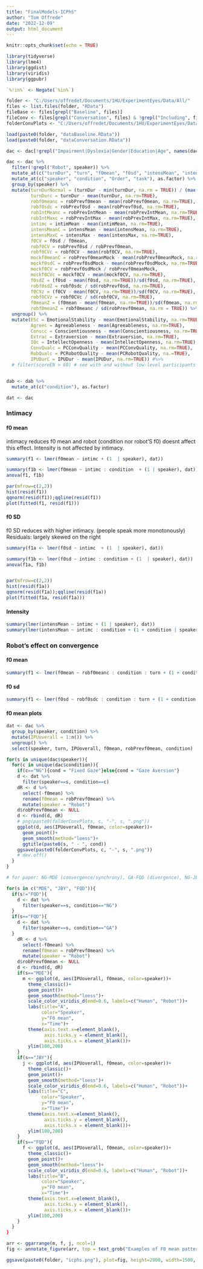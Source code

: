 ```yaml
---
title: "FinalModels-ICPhS"
author: "Tom Offrede"
date: "2022-12-09"
output: html_document
---
```


```r
knitr::opts_chunk$set(echo = TRUE)
```

```r
library(tidyverse)
library(lme4)
library(ggdist)
library(viridis)
library(ggpubr)

`%!in%` <- Negate(`%in%`)

folder <- "C:/Users/offredet/Documents/1HU/ExperimentEyes/Data/All/"
files <- list.files(folder, "RData")
fileBase <- files[grepl("Baseline", files)]
fileConv <- files[grepl("Conversation", files) & !grepl("Including", files)]
folderConvPlots <- "C:/Users/offredet/Documents/1HU/ExperimentEyes/Data/ConvergencePlots/"

load(paste0(folder, "dataBaseline.RData"))
load(paste0(folder, "dataConversation.RData"))

dac <- dac[!grepl("Impairment|Dyslexia|Gender|Education|Age", names(dac))]

dac <- dac %>%
  filter(!grepl("Robot", speaker)) %>% 
  mutate_at(c("turnDur", "turn", "f0mean", "f0sd", "intensMean", "intensMax", "robPrevf0mean", "robPrevf0meanMock", "gapDur", "intimMean", "intimSD", "intimMed", "IPUDur", "robPrevf0sd", "robPrevf0sdMock", "robPrevIntMean", "robPrevIntMeanMock", "robPrevIntMax", "robPrevIntMaxMock"), as.numeric) %>%
  mutate_at(c("speaker", "condition", "Order", "task"), as.factor) %>% 
  group_by(speaker) %>%
  mutate(turnDurNormal = (turnDur - min(turnDur, na.rm = TRUE)) / (max(turnDur, na.rm = TRUE) - min(turnDur, na.rm = TRUE)),
         turnDurc = turnDur - mean(turnDur, na.rm=TRUE),
         robf0meanc = robPrevf0mean - mean(robPrevf0mean, na.rm=TRUE),
         robf0sdc = robPrevf0sd - mean(robPrevf0sd, na.rm=TRUE),
         robIntMeanc = robPrevIntMean - mean(robPrevIntMean, na.rm=TRUE),
         robIntMaxc = robPrevIntMax - mean(robPrevIntMax, na.rm=TRUE),
         intimc = intimMean - mean(intimMean, na.rm=TRUE),
         intensMeanC = intensMean - mean(intensMean, na.rm=TRUE),
         intensMaxC = intensMax - mean(intensMax, na.rm=TRUE),
         f0CV = f0sd / f0mean,
         robf0CV = robPrevf0sd / robPrevf0mean,
         robf0CVc = robf0CV - mean(robf0CV, na.rm=TRUE),
         mockf0meanC = robPrevf0meanMock - mean(robPrevf0meanMock, na.rm=TRUE),
         mockf0sdC = robPrevf0sdMock - mean(robPrevf0sdMock, na.rm=TRUE),
         mockf0CV = robPrevf0sdMock / robPrevf0meanMock,
         mockf0CVc = mockf0CV - mean(mockf0CV, na.rm=TRUE),
         f0sdZ = (f0sd - mean(f0sd, na.rm=TRUE))/sd(f0sd, na.rm=TRUE),
         robf0sdZ = robf0sdc / sd(robPrevf0sd, na.rm=TRUE),
         f0CVz = (f0CV - mean(f0CV, na.rm=TRUE))/sd(f0CV, na.rm=TRUE),
         robf0CVz = robf0CVc / sd(robf0CV, na.rm=TRUE),
         f0meanZ = (f0mean - mean(f0mean, na.rm=TRUE))/sd(f0mean, na.rm=TRUE),
         robf0meanZ = robf0meanc / sd(robPrevf0mean, na.rm = TRUE)) %>%
  ungroup() %>% 
  mutate(ESc = EmotionalStability - mean(EmotionalStability, na.rm=TRUE),
         Agreec = Agreeableness - mean(Agreeableness, na.rm=TRUE),
         Conscc = Conscientiousness - mean(Conscientiousness, na.rm=TRUE),
         Extrac = Extraversion - mean(Extraversion, na.rm=TRUE),
         IOc = IntellectOpenness - mean(IntellectOpenness, na.rm=TRUE),
         ConvQualc = PCConvQuality - mean(PCConvQuality, na.rm=TRUE),
         RobQualc = PCRobotQuality - mean(PCRobotQuality, na.=TRUE),
         IPUDurC = IPUDur - mean(IPUDur, na.rm=TRUE)) #%>% 
  # filter(scoreEN > 60) # see with and without low-level participants


dab <- dab %>%
  mutate_at(c("condition"), as.factor)

dat <- dac
```


### Intimacy

#### f0 mean

intimacy reduces f0 mean and robot (condition nor robot'S f0) doesnt affect this effect. Intensity is not affected by intimacy.

```r
summary(f1 <- lmer(f0mean ~ intimc + (1  | speaker), dat))

summary(f1b <- lmer(f0mean ~ intimc : condition  + (1 | speaker), dat))
anova(f1, f1b)

par(mfrow=c(2,2))
hist(resid(f1))
qqnorm(resid(f1));qqline(resid(f1))
plot(fitted(f1, resid(f1)))
```

#### f0 SD

f0 SD reduces with higher intimacy. (people speak more monotonously)
Residuals: largely skewed on the right

```r
summary(f1a <- lmer(f0sd ~ intimc  + (1  | speaker), dat))

summary(f1b <- lmer(f0sd ~ intimc : condition + (1  | speaker), dat))
anova(f1a, f1b)


par(mfrow=c(2,2))
hist(resid(f1a))
qqnorm(resid(f1a));qqline(resid(f1a))
plot(fitted(f1a, resid(f1a)))

```

#### Intensity

```r
summary(lmer(intensMean ~ intimc + (1 | speaker), dat))
summary(lmer(intensMean ~ intimc : condition + (1 + condition | speaker), dat))
```


### Robot's effect on convergence

#### f0 mean

```r
summary(f1 <- lmer(f0mean ~ robf0meanc : condition : turn + (1 + condition | speaker), dat))
```

#### f0 sd

```r
summary(f1 <- lmer(f0sd ~ robf0sdc : condition : turn + (1 + condition | speaker), dat))

```

#### f0 mean plots

```r
dat <- dac %>%
  group_by(speaker, condition) %>% 
  mutate(IPUoverall = 1:n()) %>% 
  ungroup() %>% 
  select(speaker, turn, IPUoverall, f0mean, robPrevf0mean, condition)

for(s in unique(dac$speaker)){
  for(c in unique(dac$condition)){
    if(c=="NG"){cond = "Fixed Gaze"}else{cond = "Gaze Aversion"}
    d <- dat %>%
      filter(speaker==s, condition==c)
    dR <- d %>%
      select(-f0mean) %>% 
      rename(f0mean = robPrevf0mean) %>% 
      mutate(speaker = "Robot")
    d$robPrevf0mean <- NULL
    d <- rbind(d, dR)
    # png(paste0(folderConvPlots, c, "-", s, ".png"))
    ggplot(d, aes(IPUoverall, f0mean, color=speaker))+
      geom_point()+
      geom_smooth(method="loess")+
      ggtitle(paste0(s, " - ", cond))
    ggsave(paste0(folderConvPlots, c, "-", s, ".png"))
    # dev.off()
  }
}

# for paper: NG-MDE (convergence/synchrony), GA-FQD (divergence), NG-JBY (conv then div)

for(s in c("MDE", "JBY", "FQD")){
  if(s!="FQD"){
    d <- dat %>%
      filter(speaker==s, condition=="NG")
  }
  if(s=="FQD"){
    d <- dat %>%
      filter(speaker==s, condition=="GA")
  }
    dR <- d %>%
      select(-f0mean) %>% 
      rename(f0mean = robPrevf0mean) %>% 
      mutate(speaker = "Robot")
    d$robPrevf0mean <- NULL
    d <- rbind(d, dR)
    if(s=="MDE"){
      m <- ggplot(d, aes(IPUoverall, f0mean, color=speaker))+
        theme_classic()+
        geom_point()+
        geom_smooth(method="loess")+
        scale_color_viridis_d(end=0.6, labels=c("Human", "Robot"))+
        labs(title="A",
             color="Speaker",
             y="F0 mean",
             x="Time")+
        theme(axis.text.x=element_blank(),
              axis.ticks.y = element_blank(),
              axis.ticks.x = element_blank())+
        ylim(100,200)
    }
    if(s=="JBY"){
      j <- ggplot(d, aes(IPUoverall, f0mean, color=speaker))+
        theme_classic()+
        geom_point()+
        geom_smooth(method="loess")+
        scale_color_viridis_d(end=0.6, labels=c("Human", "Robot"))+
        labs(title="C",
             color="Speaker",
             y="F0 mean",
             x="Time")+
        theme(axis.text.x=element_blank(),
              axis.ticks.y = element_blank(),
              axis.ticks.x = element_blank())+
        ylim(100,200)
    }
    if(s=="FQD"){
      f <- ggplot(d, aes(IPUoverall, f0mean, color=speaker))+
        theme_classic()+
        geom_point()+
        geom_smooth(method="loess")+
        scale_color_viridis_d(end=0.6, labels=c("Human", "Robot"))+
        labs(title="B",
             color="Speaker",
             y="F0 mean",
             x="Time")+
        theme(axis.text.x=element_blank(),
              axis.ticks.y = element_blank(),
              axis.ticks.x = element_blank())+
        ylim(100,200)
    }
  }
}

arr <- ggarrange(m, f, j, ncol=1)
fig <- annotate_figure(arr, top = text_grob("Examples of F0 mean patterns", size=16))

ggsave(paste0(folder, "icphs.png"), plot=fig, height=2000, width=1500, units = "px")

```
